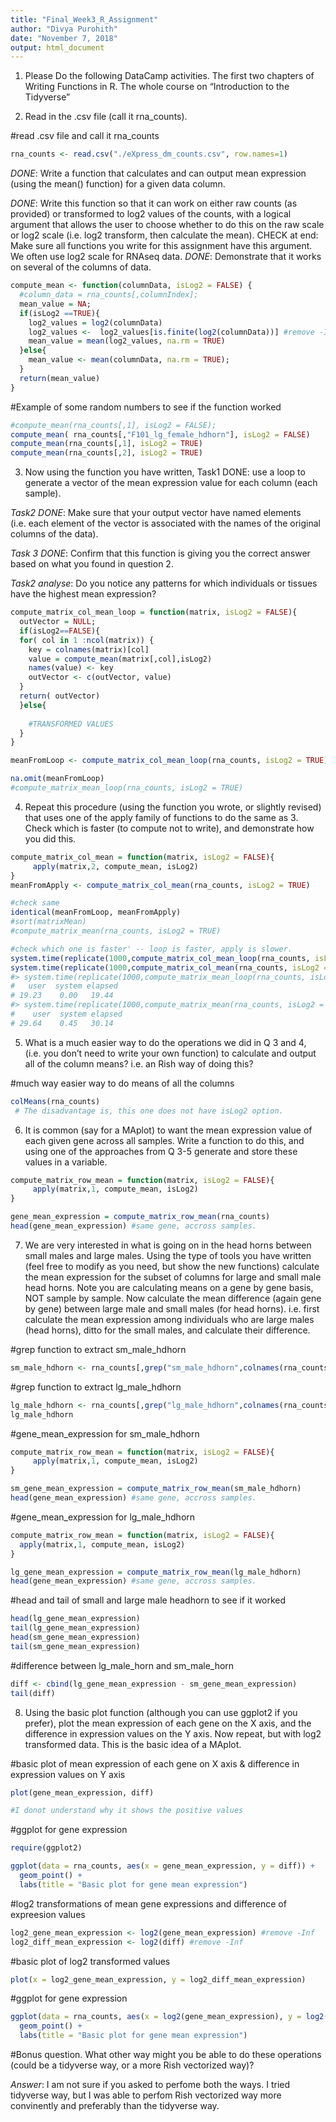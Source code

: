 ---
title: "Final_Week3_R_Assignment"
author: "Divya Purohith"
date: "November 7, 2018"
output: html_document
---

1. Please Do the following DataCamp activities.
The first two chapters of Writing Functions in R.
The whole course on "Introduction to the Tidyverse"

2. Read in the .csv file (call it rna_counts).

#read .csv file and call it rna_counts

```{r}
rna_counts <- read.csv("./eXpress_dm_counts.csv", row.names=1)
```

*DONE*: Write a function that calculates and can output mean expression (using the mean() function) for a given data column. 

*DONE*: Write this function so that it can work on either raw counts (as provided) or transformed to log2 values of the counts, with a logical argument that allows the user to choose whether to do this on the raw scale or log2 scale (i.e. log2 transform, then calculate the mean). 
CHECK at end: Make sure all functions you write for this assignment have this argument. We often use log2 scale for RNAseq data. 
*DONE*: Demonstrate that it works on several of the columns of data.

```{r}
compute_mean <- function(columnData, isLog2 = FALSE) {
  #column_data = rna_counts[,columnIndex];
  mean_value = NA;
  if(isLog2 ==TRUE){
    log2_values = log2(columnData)
    log2_values <-  log2_values[is.finite(log2(columnData))] #remove -Inf. 
    mean_value = mean(log2_values, na.rm = TRUE)
  }else{
    mean_value <- mean(columnData, na.rm = TRUE);
  }
  return(mean_value)
}
```

#Example of some random numbers to see if the function worked
```{r}
#compute_mean(rna_counts[,1], isLog2 = FALSE);
compute_mean( rna_counts[,"F101_lg_female_hdhorn"], isLog2 = FALSE)
compute_mean(rna_counts[,1], isLog2 = TRUE)
compute_mean(rna_counts[,2], isLog2 = TRUE)
```

3. Now using the function you have written, 
Task1 DONE: use a loop to generate a vector of the mean expression value for each column (each sample). 
 
*Task2 DONE*: Make sure that your output vector have named elements (i.e. each element of the vector is associated with the names of the original columns of the data). 

*Task 3 DONE*: Confirm that this function is giving you the correct answer based on what you found in question 2. 

*Task2 analyse*: Do you notice any patterns for which individuals or tissues have the highest mean expression?

```{r}
compute_matrix_col_mean_loop = function(matrix, isLog2 = FALSE){
  outVector = NULL;
  if(isLog2==FALSE){
  for( col in 1 :ncol(matrix)) {
    key = colnames(matrix)[col]
    value = compute_mean(matrix[,col],isLog2)
    names(value) <- key
    outVector <- c(outVector, value)
  }
  return( outVector)
  }else{
    
    #TRANSFORMED VALUES
  }
}

meanFromLoop <- compute_matrix_col_mean_loop(rna_counts, isLog2 = TRUE)

na.omit(meanFromLoop)
#compute_matrix_mean_loop(rna_counts, isLog2 = TRUE)
```

4. Repeat this procedure (using the function you wrote, or slightly revised) that uses one of the apply family of functions to do the same as 3. Check which is faster (to compute not to write), and demonstrate how you did this.

```{r}
compute_matrix_col_mean = function(matrix, isLog2 = FALSE){
     apply(matrix,2, compute_mean, isLog2)
}
meanFromApply <- compute_matrix_col_mean(rna_counts, isLog2 = TRUE)

#check same
identical(meanFromLoop, meanFromApply)
#sort(matrixMean)
#compute_matrix_mean(rna_counts, isLog2 = TRUE)

#check which one is faster' -- loop is faster, apply is slower.
system.time(replicate(1000,compute_matrix_col_mean_loop(rna_counts, isLog2 = TRUE)))
system.time(replicate(1000,compute_matrix_col_mean(rna_counts, isLog2 = TRUE)))
#> system.time(replicate(1000,compute_matrix_mean_loop(rna_counts, isLog2 = TRUE)))
#   user  system elapsed 
# 19.23    0.00   19.44
#> system.time(replicate(1000,compute_matrix_mean(rna_counts, isLog2 = TRUE)))
#    user  system elapsed 
# 29.64    0.45   30.14 
```

5. What is a much easier way to do the operations we did in Q 3 and 4, (i.e. you don't need to write your own function) to calculate and output all of the column means? i.e. an Rish way of doing this?

#much way easier way to do means of all the columns
```{r}
colMeans(rna_counts) 
 # The disadvantage is, this one does not have isLog2 option.
```

6. It is common (say for a MAplot) to want the mean expression value of each given gene across all samples. Write a function to do this, and using one of the approaches from Q 3-5 generate and store these values in a variable.
```{r}
compute_matrix_row_mean = function(matrix, isLog2 = FALSE){
     apply(matrix,1, compute_mean, isLog2)
}

gene_mean_expression = compute_matrix_row_mean(rna_counts)
head(gene_mean_expression) #same gene, accross samples.
```

7. We are very interested in what is going on in the head horns between small males and large males. Using the type of tools you have written (feel free to modify as you need, but show the new functions) calculate the mean expression for the subset of columns for large and small male head horns. Note you are calculating means on a gene by gene basis, NOT sample by sample. Now calculate the mean difference (again gene by gene) between large male and small males (for head horns). i.e. first calculate the mean expression among individuals who are large males (head horns), ditto for the small males, and calculate their difference.

#grep function to extract sm_male_hdhorn
```{r}
sm_male_hdhorn <- rna_counts[,grep("sm_male_hdhorn",colnames(rna_counts))]
```

#grep function to extract lg_male_hdhorn
```{r}
lg_male_hdhorn <- rna_counts[,grep("lg_male_hdhorn",colnames(rna_counts))]
lg_male_hdhorn
```

#gene_mean_expression for sm_male_hdhorn
```{r}
compute_matrix_row_mean = function(matrix, isLog2 = FALSE){
     apply(matrix,1, compute_mean, isLog2)
}

sm_gene_mean_expression = compute_matrix_row_mean(sm_male_hdhorn)
head(gene_mean_expression) #same gene, accross samples.
```

#gene_mean_expression for lg_male_hdhorn
```{r}
compute_matrix_row_mean = function(matrix, isLog2 = FALSE){
  apply(matrix,1, compute_mean, isLog2)
}

lg_gene_mean_expression = compute_matrix_row_mean(lg_male_hdhorn)
head(gene_mean_expression) #same gene, accross samples.
```

#head and tail of small and large male headhorn to see if it worked
```{r}
head(lg_gene_mean_expression)
tail(lg_gene_mean_expression)
head(sm_gene_mean_expression)
tail(sm_gene_mean_expression)
```

#difference between lg_male_horn and sm_male_horn
```{r}
diff <- cbind(lg_gene_mean_expression - sm_gene_mean_expression)
tail(diff)
```

8. Using the basic plot function (although you can use ggplot2 if you prefer), plot the mean expression of each gene on the X axis, and the difference in expression values on the Y axis. Now repeat, but with log2 transformed data. This is the basic idea of a MAplot.

#basic plot of mean expression of each gene on X axis & difference in expression values on Y axis
```{r}
plot(gene_mean_expression, diff)

#I donot understand why it shows the positive values
```

#ggplot for gene expression
```{r}
require(ggplot2)

ggplot(data = rna_counts, aes(x = gene_mean_expression, y = diff)) +
  geom_point() +
  labs(title = "Basic plot for gene mean expression")
```
  
#log2 transformations of mean gene expressions and difference of expreesion values
```{r}
log2_gene_mean_expression <- log2(gene_mean_expression) #remove -Inf
log2_diff_mean_expression <- log2(diff) #remove -Inf
```

#basic plot of log2 transformed values
```{r}
plot(x = log2_gene_mean_expression, y = log2_diff_mean_expression)
```

#ggplot for gene expression
```{r}
ggplot(data = rna_counts, aes(x = log2(gene_mean_expression), y = log2(diff))) +
  geom_point() +
  labs(title = "Basic plot for gene mean expression")
```

#Bonus question. What other way might you be able to do these operations (could be a tidyverse way, or a more Rish vectorized way)?

*Answer*: I am not sure if you asked to perfome both the ways. I tried tidyverse way, but I was able to perfom Rish vectorized way more convinently and preferably than the tidyverse way.
